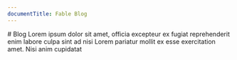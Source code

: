 ```yaml
---
documentTitle: Fable Blog
---
```


  <div style={{ maxWidth: '546px' }}>
    # Blog
    Lorem ipsum dolor sit amet, officia excepteur ex fugiat reprehenderit enim labore culpa sint ad nisi Lorem pariatur mollit ex esse exercitation amet. Nisi anim cupidatat 
  </div>
